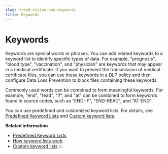 ```yaml
---
slug: trend-vision-one-keywords
title: Keywords
---
```

# Keywords

Keywords are special words or phrases. You can add related keywords to a keyword list to identify specific types of data. For example, "prognosis", "blood type", "vaccination", and "physician" are keywords that may appear in a medical certificate. If you want to prevent the transmission of medical certificate files, you can use these keywords in a DLP policy and then configure Data Loss Prevention to block files containing these keywords.

Commonly used words can be combined to form meaningful keywords. For example, "end", "read", "if", and "at" can be combined to form keywords found in source codes, such as "END-IF", "END-READ", and "AT END".

You can use predefined and customized keyword lists. For details, see [Predefined Keyword Lists](predefined-keyword-lists.mdx) and [Custom keyword lists](custom-keyword-lists.mdx).

**Related information**

- [Predefined Keyword Lists](predefined-keyword-lists.mdx)
- [How keyword lists work](how-keyword-lists-work-2.mdx)
- [Custom keyword lists](custom-keyword-lists-2.mdx)
:::
